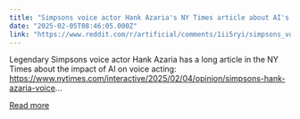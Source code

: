 ```yaml
---
title: "Simpsons voice actor Hank Azaria's NY Times article about AI's impact on voice acting"
date: "2025-02-05T08:46:05.000Z"
link: "https://www.reddit.com/r/artificial/comments/1ii5ryi/simpsons_voice_actor_hank_azarias_ny_times/"
---
```


Legendary Simpsons voice actor Hank Azaria has a long article in the NY Times about the impact of AI on voice acting:
 https://www.nytimes.com/interactive/2025/02/04/opinion/simpsons-hank-azaria-voice...

[Read more](https://www.reddit.com/r/artificial/comments/1ii5ryi/simpsons_voice_actor_hank_azarias_ny_times/)
